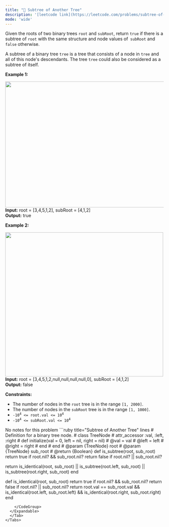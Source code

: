 ```yaml
---
title: "🧩 Subtree of Another Tree"
description: '[leetcode link](https://leetcode.com/problems/subtree-of-another-tree/description/)'
mode: 'wide'
---
```

<Tabs>
  <Tab title="Question" icon="circle-question" iconType="regular">
    <Card>
      <p>Given the roots of two binary trees <code>root</code> and <code>subRoot</code>, return <code>true</code> if there is a subtree of <code>root</code> with the same structure and node values of<code> subRoot</code> and <code>false</code> otherwise.</p>  <p>A subtree of a binary tree <code>tree</code> is a tree that consists of a node in <code>tree</code> and all of this node&#39;s descendants. The tree <code>tree</code> could also be considered as a subtree of itself.</p>   <p><strong class="example">Example 1:</strong></p> <img alt="" src="https://assets.leetcode.com/uploads/2021/04/28/subtree1-tree.jpg" style="width: 532px; height: 400px;" />  <strong>Input:</strong> root = [3,4,5,1,2], subRoot = [4,1,2] <br/> <strong>Output:</strong> true   <p><strong class="example">Example 2:</strong></p> <img alt="" src="https://assets.leetcode.com/uploads/2021/04/28/subtree2-tree.jpg" style="width: 502px; height: 458px;" />  <strong>Input:</strong> root = [3,4,5,1,2,null,null,null,null,0], subRoot = [4,1,2] <br/> <strong>Output:</strong> false    <p><strong>Constraints:</strong></p>  <ul>  <li>The number of nodes in the <code>root</code> tree is in the range <code>[1, 2000]</code>.</li>  <li>The number of nodes in the <code>subRoot</code> tree is in the range <code>[1, 1000]</code>.</li>  <li><code>-10<sup>4</sup> &lt;= root.val &lt;= 10<sup>4</sup></code></li>  <li><code>-10<sup>4</sup> &lt;= subRoot.val &lt;= 10<sup>4</sup></code></li> </ul> 
    </Card>
  </Tab>
  <Tab title="Solution" icon="lightbulb" iconType="regular" >
    <Card>
      No notes for this problem
</Card>
  <Expandable title="code">
    <CodeGroup dropdown>
```ruby title="Subtree of Another Tree" lines
# Definition for a binary tree node.
# class TreeNode
#     attr_accessor :val, :left, :right
#     def initialize(val = 0, left = nil, right = nil)
#         @val = val
#         @left = left
#         @right = right
#     end
# end
# @param {TreeNode} root
# @param {TreeNode} sub_root
# @return {Boolean}
def is_subtree(root, sub_root)
  return true if root.nil? && sub_root.nil?
  return false if root.nil? || sub_root.nil?

  return is_identical(root, sub_root) || is_subtree(root.left, sub_root) || is_subtree(root.right, sub_root)
end

def is_identical(root, sub_root)
  return true if root.nil? && sub_root.nil?
  return false if root.nil? || sub_root.nil?
  return root.val == sub_root.val && is_identical(root.left, sub_root.left) && is_identical(root.right, sub_root.right)
end
```
    </CodeGroup>
  </Expandable>
  </Tab>
</Tabs>